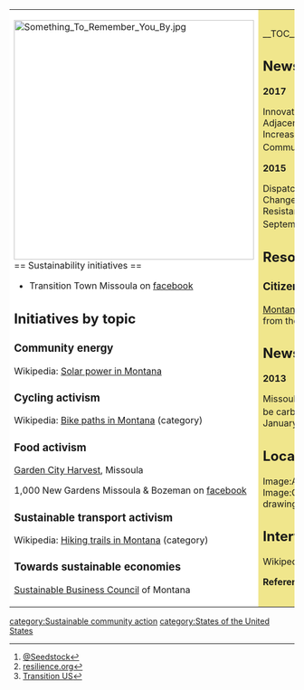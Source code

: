 {| cellpadding="8" cellspacing="0"
|- valign="top" 
| style="background:white" width="52%"|
[[File:Something To Remember You By.jpg|424px]]<br clear=left>
== Sustainability initiatives ==
*Transition Town Missoula on [https://www.facebook.com/TransitionMissoula facebook]

== Initiatives by topic ==

=== Community energy ===

Wikipedia: [[wikipedia:Solar power in Montana|Solar power in Montana]]

=== Cycling activism ===

Wikipedia: [[wikipedia:Category:Bike paths in Montana|Bike paths in Montana]] (category) 

=== Food activism ===

[http://www.gardencityharvest.org/ Garden City Harvest], Missoula

1,000 New Gardens Missoula & Bozeman on [https://www.facebook.com/groups/1000newgardensbozeman/ facebook]

=== Sustainable transport activism ===

Wikipedia: [[wikipedia:Category:Hiking trails in Montana|Hiking trails in Montana]] (category) 

=== Towards sustainable economies ===

[http://www.sustainablebusinesscouncil.org/ Sustainable Business Council] of Montana

| style="background:khaki" |

__TOC__

== News and comment ==

'''2017'''

Innovative Neighborhood Farm Adjacent to Housing Complex Increases Food Access and Grows Community, Jan 9 <ref>[http://seedstock.com/2017/01/09/innovative-neighborhood-farm-adjacent-to-housing-complex-increases-food-access-and-grows-community/ @Seedstock]</ref>

'''2015''' 

Dispatches From the Edge of Change: Why Montana’s Fossil-Fuel Resistance Gives Me Hope, September 9 <ref>[http://www.resilience.org/stories/2015-09-09/dispatches-from-the-edge-of-change-why-montana-s-fossil-fuel-resistance-gives-me-hope resilience.org]</ref>

== Resources ==

=== Citizens data initiative ===

[http://www.eia.gov/state/?sid=mt Montana energy data & statistics] from the U.S. Department of Energy

== News and comment ==

'''2013'''

Missoula City Council passes plan to be carbon neutral by 2025, <ref>[http://transitionus.org/news/missoula-city-council-passes-plan-be-carbon-neutral-2025 Transition US]</ref> January 28

== Local communities in {{PAGENAME}} ==

<gallery>
Image:AlleeImFruehling.jpg|[[Missoula]]
Image:Greenwich park drawing1.jpg|[[Help:Creating a page|''Create a new page'']]
</gallery>

== Interwiki links ==
Wikipedia: [[wikipedia:Montana|Montana]]


'''References'''
{{Attrib sca ref|Montana}}
<references/>
|}


{{scaendmenu}}
[[category:Sustainable community action]]
[[category:States of the United States]]
